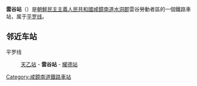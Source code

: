 {{unreferenced|time=2015-01-27T15:52:06+00:00}}
{{朝鮮半島車站資訊
|公司色 = blue
|文字色 = 
|站名 = 雲谷站
|圖片 = 
|pxl = 
|圖片說明 =
|前一站 = [[天乙站|天乙]]
|前一站距離 = 6.3
|後一站距離 = 5.2
|後一站 = [[耀德站|耀德]]
|所屬路線 = [[平罗线|平罗线]]
|距離 = 177.2
|起點站 = [[平壤站|平壤]]
|諺文 = 운곡역
|朝鮮漢字 = 雲谷驛
|文觀部式 = Un'gok-yeok
|馬-賴式 = Un'gok-yŏk
|副站名 = 
|車站編號 = 
|停站路線數 = 
|所屬公司 = [[朝鮮民主主義人民共和國鐵道省|朝鮮民主主義人民共和國鐵道省]]
|所在地 =[[咸镜南道|咸镜南道]][[水洞郡|水洞郡]]雲谷勞動者區
|車站構造 = 地面车站
|月台配置 = 
|啟用年月日 =
|廢站年月日 = 
|上下車人次 = 
|統計年度 = 
|轉車 = 
|備註 = 
|全寬備註 = 
}}

'''雲谷站'''（{{lang-ko|운곡역}}）是[[朝鮮民主主義人民共和國|朝鮮民主主義人民共和國]][[咸鏡南道|咸鏡南道]][[水洞郡|水洞郡]]雲谷勞動者區的一個鐵路車站，属于[[平罗线|平罗线]]。

==邻近车站==
平罗线
:[[天乙站|天乙站]] - '''雲谷站''' - [[耀德站|耀德站]]

{{朝鲜铁路小作品}}

{{平罗线}}

[[Category:咸鏡南道鐵路車站|Category:咸鏡南道鐵路車站]]